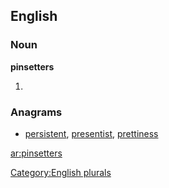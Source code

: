 
==English==

===Noun===
'''pinsetters'''

# {{plural of|[[pinsetter]]}}

===Anagrams===
* {{alphagram|eeinprsstt}} [[persistent#English|persistent]], [[presentist#English|presentist]], [[prettiness#English|prettiness]]
[[Category:English plurals]]
[[ar:pinsetters]]